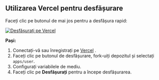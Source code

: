 ## Utilizarea Vercel pentru desfășurare

Faceți clic pe butonul de mai jos pentru a desfășura rapid:

[![Desfășurați pe Vercel](https://vercel.com/button)](https://vercel.com/new/clone?demo-description=PPanel%20este%20un%20instrument%20de%20panou%20proxy%20deschis%20profesional%20și%20perfect%2C%20conceput%20pentru%20a%20fi%20alegerea%20ideală%20pentru%20învățare%20și%20utilizare%20practică&demo-image=https%3A%2F%2Furlscan.io%2Fliveshot%2F%3Fwidth%3D1920%26height%3D1080%26url%3Dhttps%3A%2F%2Fuser.ppanel.dev&demo-title=Web%20PPanel%20utilizator&demo-url=https%3A%2F%2Fuser.ppanel.dev%2F&from=.&project-name=ppanel-user-web&repository-name=ppanel-web&repository-url=https%3A%2F%2Fgithub.com%2Fperfect-panel%2Fppanel-web&root-directory=apps%2Fuser&skippable-integrations=1)

**Pași:**

1. Conectați-vă sau înregistrați pe [Vercel](https://vercel.com/) .
2. Faceți clic pe butonul de desfășurare, fork-uiți depozitul și selectați `apps/user`.
3. Configurați variabilele de mediu.
4. Faceți clic pe **Desfășurați** pentru a începe desfășurarea.


<Giscus />
